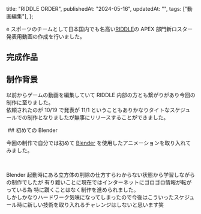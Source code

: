   title: "RIDDLE ORDER",
  publishedAt: "2024-05-16",
  updatedAt: "",
  tags: ["動画編集"],
};

e スポーツのチームとして日本国内でも名高い[RIDDLE](https://riddle.info/)の APEX 部門新ロスター発表用動画の作成を行いました。

## 完成作品

<YouTubeEmbed videoid="7vY6CLLnhXU" />

## 制作背景

以前からゲームの動画を編集していて RIDDLE 内部の方とも繋がりがあり今回の制作に至りました。<br/>
依頼されたのが 10/19 で発表が 11/1 ということもありかなりタイトなスケジュールでの制作となりましたが無事にリリースすることができました。

<Image width={1280} height={720} alt="" src="/images/project/riddle/ae.gif" />
## 初めての Blender

今回の制作で自分では初めて [Blender](https://blender.org/) を使用したアニメーションを取り入れてみました。<br />

<Image
  width={1280}
  height={720}
  alt=""
  src="/images/project/riddle/yukio.gif"
/>
<Image width={1280} height={720} alt="" src="/images/project/riddle/bts.gif" />

Blender 起動時にある立方体の削除の仕方すらわからない状態から学習しながらの制作でしたが
有り難いことに現在ではインターネットにゴロゴロ情報が転がっている為 特に躓くことはなく制作を進められました。<br />
しかしかなりハードワーク気味になってしまったので今後はこういったスケジュール時に新しい技術を取り入れるチャレンジはしないと思います笑
